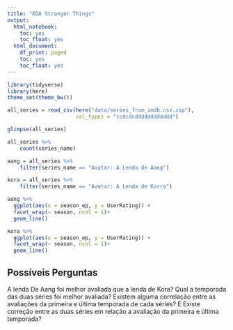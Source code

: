 ```yaml
---
title: "EDA Stranger Things"
output:
  html_notebook:
    toc: yes
    toc_float: yes
  html_document:
    df_print: paged
    toc: yes
    toc_float: yes
---
```


```r
library(tidyverse)
library(here)
theme_set(theme_bw())
```


```r
all_series = read_csv(here("data/series_from_imdb.csv.zip"), 
                      col_types = "ccdcdcdddddddddddd") 

glimpse(all_series)

```

```r
all_series %>% 
    count(series_name)
```

```r
aang = all_series %>% 
    filter(series_name == "Avatar: A Lenda de Aang")
```

```r
kora = all_series %>% 
    filter(series_name == "Avatar: A Lenda de Korra")
```

```r
aang %>% 
  ggplot(aes(x = season_ep, y = UserRating)) +
  facet_wrap(~ season, ncol = 1)+ 
  geom_line()
```

```r
kora %>% 
  ggplot(aes(x = season_ep, y = UserRating)) +
  facet_wrap(~ season, ncol = 1)+ 
  geom_line()
```

## Possíveis Perguntas

A lenda De Aang foi melhor avaliada que a lenda de Kora?
Qual a temporada das duas séries foi melhor avaliada?
Existem alguma correlação entre as avaliações da primeira  e última temporada de cada séries?
E Existe correção entre as duas séries em relação a avaliação da primeira e última temporada?


